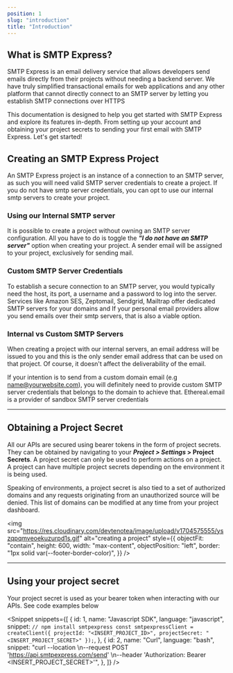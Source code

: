 ```yaml
---
position: 1
slug: "introduction"
title: "Introduction"
---
```



## What is SMTP Express?

SMTP Express is an email delivery service that allows developers send emails directly from their projects without needing a backend server. We have truly simplified transactional emails for web applications and any other platform that cannot directly connect to an SMTP server by letting you establish SMTP connections over HTTPS

This documentation is designed to help you get started with SMTP Express and explore its features in-depth. From setting up your account and obtaining your project secrets to sending your first email with SMTP Express. Let's get started!

<h2 id="creating-a-project"> Creating an SMTP Express Project</h2>

An SMTP Express project is an instance of a connection to an SMTP server, as such you will need valid SMTP server credentials to create a project. If you do not have smtp server credentials, you can opt to use our internal smtp servers to create your project.

### Using our Internal SMTP server

It is possible to create a project without owning an SMTP server configuration. All you have to do is toggle the _**"I do not have an SMTP server"**_ option when creating your project. A sender email will be assigned to your project, exclusively for sending mail.

### Custom SMTP Server Credentials

To establish a secure connection to an SMTP server, you would typically need the host, its port, a username and a password to log into the server. Services like Amazon SES, Zeptomail, Sendgrid, Mailtrap offer dedicated SMTP servers for your domains and If your personal email providers allow you send emails over their smtp servers, that is also a viable option.

### Internal vs Custom SMTP Servers

When creating a project with our internal servers, an email address will be issued to you and this is the only sender email address that can be used on that project. Of course, it doesn't affect the deliverability of the email.

If your intention is to send from a custom domain email (e.g name@yourwebsite.com), you will definitely need to provide custom SMTP server credentials that belongs to the domain to achieve that. Ethereal.email is a provider of sandbox SMTP server credentials

---

<h2 id="obtaining-a-project-secret"> Obtaining a Project Secret </h2>

All our APIs are secured using bearer tokens in the form of project secrets. They can be obtained by navigating to your **_Project > Settings_ > Project Secrets**. A project secret can only be used to perform actions on a project. A project can have multiple project secrets depending on the environment it is being used.

Speaking of environments, a project secret is also tied to a set of authorized domains and any requests originating from an unauthorized source will be denied. This list of domains can be modified at any time from your project dashboard.

<img
  src="https://res.cloudinary.com/devtenotea/image/upload/v1704575555/yszqpqmveoekuzurpd1s.gif"
  alt="creating a project"
  style={{
    objectFit: "contain",
    height: 600,
    width: "max-content",
    objectPosition: "left",
    border: "1px solid var(--footer-border-color)",
  }}
/>

---

<h2 id="using-your-project-secret"> Using your project secret</h2>

Your project secret is used as your bearer token when interacting with our APIs. See code examples below

<Snippet
  snippets={[
    {
      id: 1,
      name: "Javascript SDK",
      language: "javascript",
      snippet: `// npm install smtpexpress
const smtpexpressClient = createClient({
  projectId: "<INSERT_PROJECT_ID>",
  projectSecret: "<INSERT_PROJECT_SECRET>"
});`,
    },
    {
      id: 2,
      name: "Curl",
      language: "bash",
      snippet:
        "curl --location \n--request POST 'https://api.smtpexpress.com/send' \n--header 'Authorization: Bearer <INSERT_PROJECT_SECRET>'",
    },
  ]}
/>
